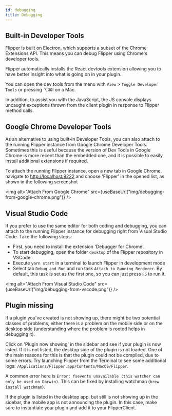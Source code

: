 ```yaml
---
id: debugging
title: Debugging
---
```


## Built-in Developer Tools

Flipper is built on Electron, which supports a subset of the Chrome Extensions API. This means you can debug Flipper using Chrome's developer tools.

Flipper automatically installs the React devtools extension allowing you to have better insight into what is going on in your plugin.

You can open the dev tools from the menu with `View` > `Toggle Developer Tools` or pressing ⌥⌘I on a Mac.

In addition, to assist you with the JavaScript, the JS console displays uncaught exceptions thrown from the client plugin in response to Flipper method calls.

## Google Chrome Developer Tools

As an alternative to using built-in Developer Tools, you can also attach to the running Flipper instance from Google Chrome Developer Tools. Sometimes this is useful because the version of Dev Tools in Google Chrome is more recent than the embedded one, and it is possible to easily install additional extensions if required.

To attach the running Flipper instance, open a new tab in Google Chrome, navigate to <http://localhost:9222> and choose 'Flipper' in the opened list, as shown in the following screenshot

<img alt="Attach From Google Chrome" src={useBaseUrl("img/debugging-from-google-chrome.png")} />

## Visual Studio Code

If you prefer to use the same editor for both coding and debugging, you can attach to the running Flipper instance for debugging right from Visual Studio Code.
Take the following steps:

* First, you need to install the extension 'Debugger for Chrome'.
* To start debugging, open the folder `desktop` of the Flipper repository in VSCode
* Execute `yarn start` in a terminal to launch Flipper in development mode
* Select tab `Debug and Run` and run task `Attach to Running Renderer`. By default, this task is set as the first one, so you can just press `F5` to run it.

<img alt="Attach From Visual Studio Code" src={useBaseUrl("img/debugging-from-vscode.png")} />

## Plugin missing

If a plugin you've created is not showing up, there might be two potential classes of problems, either there is a problem on the mobile side or on the desktop side (understanding where the problem is rooted helps in debugging it).

Click on 'Plugin now showing' in the sidebar and see if your plugin is now listed. If it is not listed, the desktop side of the plugin is not loaded. One of the main reasons for this is that the plugin could not be compiled, due to some errors. Try launching Flipper from the Terminal to see some additional logs: `/Applications/Flipper.app/Contents/MacOS/Flipper`.

A common error here is `Error: fsevents unavailable (this watcher can only be used on Darwin)`. This can be fixed by installing watchman (`brew install watchman`).

If the plugin is listed in the desktop app, but still is not showing up in the sidebar, the mobile app is not announcing the plugin. In this case, make sure to instantiate your plugin and add it to your FlipperClient.
